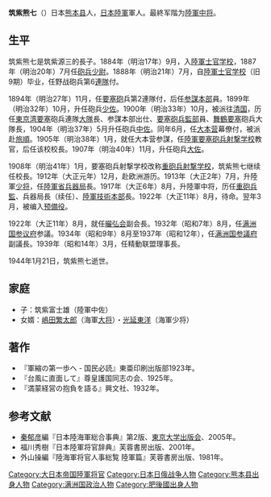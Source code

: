 {{japanese|image=Tsukushi Kumashichi.jpg|japanese=筑紫 熊七|kana=つくし くましち|romaji=Tsukushi Kumashichi}}
'''筑紫熊七'''（{{bd|1863年|3月14日|1944年|1月21日}}）日本[[熊本县|熊本县]]人，[[大日本帝国陆军|日本陸軍]]軍人。最終军階为[[陸軍中将|陸軍中将]]。

==生平==
筑紫熊七是筑紫源三的長子。1884年（明治17年）9月，入[[陸軍士官学校_(日本)|陸軍士官学校]]，1887年（明治20年）7月任[[砲兵|砲兵]][[少尉|少尉]]。1888年（明治21年）7月，自[[陸軍士官学校_(日本)|陸軍士官学校]]（旧9期）毕业，任野战砲兵第6[[連隊|連隊]]付。

1894年（明治27年）11月，任[[要塞砲|要塞砲]]兵第2連隊付，后任[[参謀本部_(日本)|参謀本部]]員。1899年（明治32年）10月，升任砲兵[[少佐|少佐]]。1900年（明治33年）10月，被派往[[清|清国]]，历任[[東京湾要塞|東京湾要塞]]砲兵連隊[[大隊|大隊]]長、参謀本部出仕、[[要塞砲兵監|要塞砲兵監部]]員、[[舞鶴要塞|舞鶴要塞]]砲兵大隊長，1904年（明治37年）5月升任砲兵[[中佐|中佐]]。同年6月，任[[大本营|大本营]]幕僚付，被派赴[[旅順口区|旅順]]。1905年（明治38年）1月，就任大本营参謀，任[[陸軍要塞砲兵射撃学校|陸軍要塞砲兵射撃学校]]教官，后任该校校長。1907年（明治40年）11月，升任砲兵[[大佐|大佐]]。

1908年（明治41年）1月，要塞砲兵射撃学校改称[[陸軍重砲兵射撃学校|重砲兵射撃学校]]，筑紫熊七继续任校長。1912年（大正元年）12月，赴欧洲游历。1913年（大正2年）7月，升陸軍[[少将|少将]]，任[[陸軍省|陸軍省]][[陸軍省#兵器局|兵器局]]長。1917年（大正6年）8月，升陸軍中将，历任[[重砲兵監|重砲兵監]]、兵器局長（续任）、[[陸軍技術本部|陸軍技術本部]]長。1922年（大正11年）8月，待命。翌年3月，被编入[[预備役|预備役]]。

1922年（大正11年）8月，就任[[曮弘会|曮弘会]]副会長。1932年（昭和7年）8月，任[[满洲国参议府|满洲国参议府]]参議。1934年（昭和9年）8月至1937年（昭和12年），任[[满洲国参議府|满洲国参議府]]副議長。1939年（昭和14年）3月，任精動联盟理事長。

1944年1月21日，筑紫熊七逝世。

== 家庭 ==
* 子：筑紫富士雄（陸軍中佐）
* 女婿：[[嶋田繁太郎|嶋田繁太郎]]（海軍[[大将|大将]]）・[[光延東洋|光延東洋]]（海軍少将）

== 著作 ==
* 『軍縮の第一歩へ - 国民必読』東亜印刷出版部1923年。
* 『台風に直面して』尊皇護国同志の会、1925年。
* 『満蒙経営の抱負を語る』興文社、1932年。

== 参考文献 ==
*[[秦郁彦|秦郁彦]]編『日本陸海軍総合事典』第2版、[[東京大学出版会|東京大学出版会]]、2005年。
* 福川秀樹『日本陸軍将官辞典』芙蓉書房出版、2001年。
*外山操編『陸海軍将官人事総覧 陸軍篇』芙蓉書房出版、1981年。

{{DEFAULTSORT:Tsukushi筑紫}}
[[Category:大日本帝国陸軍将官|Category:大日本帝国陸軍将官]]
[[Category:日本日俄战争人物|Category:日本日俄战争人物]]
[[Category:熊本县出身人物|Category:熊本县出身人物]]
[[Category:满洲国政治人物|Category:满洲国政治人物]]
[[Category:肥後國出身人物|Category:肥後國出身人物]]
